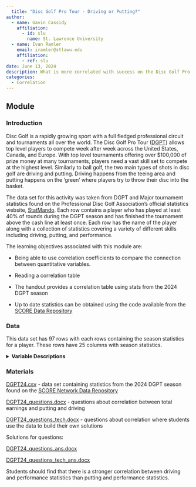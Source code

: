 ```yaml
---
  title: "Disc Golf Pro Tour - Driving or Putting?"
author:
  - name: Gavin Cassidy
    affiliation:
      - id: slu
        name: St. Lawrence University
  - name: Ivan Ramler
    email: iramler@stlawu.edu
    affiliation:
      - ref: slu
date: June 13, 2024
description: What is more correlated with success on the Disc Golf Pro Tour, Driving or Putting?
categories:
  - Correlation
---
```


## Module

### Introduction

Disc Golf is a rapidly growing sport with a full fledged professional circuit and tournaments all over the world. The Disc Golf Pro Tour ([DGPT](https://www.dgpt.com/){target="_blank"}) allows top level players to compete week after week across the United States, Canada, and Europe. With top level tournaments offering over \$100,000 of prize money at many tournaments, players need a vast skill set to compete at the highest level. Similarly to ball golf, the two main types of shots in disc golf are driving and putting. Driving happens from the teeing area and putting happens on the 'green' where players try to throw their disc into the basket.

The data set for this activity was taken from DGPT and Major tournament statistics found on the Professional Disc Golf Association's official statistics website, [StatMando](https://statmando.com/){target="_blank"}. Each row contains a player who has played at least 40% of rounds during the DGPT season and has finished the tournament above the cash line at least once. Each row has the name of the player along with a collection of statistics covering a variety of different skills including driving, putting, and performance.

::: {.callout-note collapse="true" title="Learning Objectives" appearance="minimal"}
The learning objectives associated with this module are:

-   Being able to use correlation coefficients to compare the connection between quantitative variables.

-   Reading a correlation table
:::

::: {.callout-note collapse="true" title="Methods" appearance="minimal"}
-   The handout provides a correlation table using stats from the 2024 DGPT season

-   Up to date statistics can be obtained using the code available from the [SCORE Data Repository](https://data.scorenetwork.org/disc_sports/DGPT24.html){target="_blank"}
:::

### Data

This data set has 97 rows with each rows containing the season statistics for a player. These rows have 25 columns with season statistics.

<details>

<summary><b>Variable Descriptions</b></summary>

| Variable       | Description                                                                   |
|--------------------------|----------------------------------------------|
| player         | player name                                                                   |
| birdie_avg     | the average number of birdies from an 18 hole round                           |
| bogey_avg      | the average number of bogeys from an 18 hole round                            |
| PKD            | the percentage of shots a player has 'parked' (within 10 ft of the basket)    |
| C1R            | the percent of shots throw within 'Circle 1'(0-33ft) in regulation            |
| C2R            | the percent of shots throw within 'Circle 2'(33-66ft) in regulation           |
| FWY            | the percent fairways hit with drives                                          |
| SCR            | the percent of successful 'scrambles' the player achieves                     |
| OB/18          | the average total out of bounds shots for 18 holes                            |
| C1X            | the percent of putts made from C1 excluding tap in putts(0-10ft)              |
| C2P            | the percent of putts made from C2 (33-66ft)                                   |
| tot_SG:TG      | the total 'Strokes Gained' on the rest of the field from the tee to the green |
| tot_SG:P       | the total 'Strokes Gained' on the rest of the field putting                   |
| events         | total events played for the 2024 DGPT season                                  |
| rounds         | total rounds played for the 2024 DGPT season                                  |
| wins           | wins from the 2024 DGPT season                                                |
| podiums        | total podium placements from the 2024 DGPT season                             |
| top_10s        | total top 10 placements from the 2024 DGPT season                             |
| top_20s        | total top 20 placements from the 2024 DGPT season                             |
| avg_place      | average event placement from the 2024 DGPT season                             |
| top_10%        | percent of events where the player placed in the top 10                       |
| top_20%        | percent of events where the player placed in the top 20                       |
| total_earnings | the players total earnings from the 2024 DGPT season                          |
| total_strokes  | the total number of shots the player has taken during the DGPT season         |

::: {.callout-note collapse="true" title="Important Disc Golf Terms" appearance="minimal"}
**Parked(PKD):** When a player throws their disc within 10 feet of the basket with a tee shot on par 3s or an approach shot on par 4s and 5s. A score of eagle or better also counts as a shot being parked.

**Circle 1 in Regulation(C1R):** When a player's disc comes to rest within 10m(33ft) of the basket in the expected amount of shots. This is their tee shot on a par 3, 2nd shot on a par 4, and third shot on a par 5. C1 is defined by a 10m circle around the basket.

**Circle 2 in Regulation(C2R):** This has the same definition as Circle 1 in Regulation, but Circle 2 extends to within 20m(66ft) of the basket.

**Fairways Hit(FWY):** This is the percent of holes where the player lands on the fairway with their drive. This includes being inside Circle 1 or 2 on a drive.

**Scramble(SCR):** A scramble is when a player scores par or better on a hole after missing the fairway or being out-of-bounds. Scramble percentage is the percentage of holes where a player scored par or better after an errant drive.

**Circle 1X putting(C1X):** The putting percentage of the player from within Circle 1 (10m/66ft), excluding tap in putts within 10ft of the basket.

**Circle 2 putting(C2P):** The putting percentage of the player from Circle 2 (10m-20m/33ft-66ft).

**Strokes Gained Tee to Green(SG:TG):** This is the number of strokes by which the player has exceeded the average throwing performance of the field on drives and approaches.

**Strokes Gained Putting(SG:P):** This is the number of strokes by which the player has exceeded the average putting performance of the field in circle 1 and 2.
:::

**Data Source**

The data is obtained from the PDGA's official statistics provider [StatMando](https://statmando.com/){target="_blank"}.

</details>

### Materials

[DGPT24.csv](DGPT24.csv) - data set containing statistics from the 2024 DGPT season found on the [SCORE Network Data Repository](https://data.scorenetwork.org/){target="_blank"}

[DGPT24_questions.docx](DGPT24_questions.docx) - questions about correlation between total earnings and putting and driving

[DGPT24_questions_tech.docx](DGPT24_questions_tech.docx) - questions about correlation where students use the data to build their own solutions

Solutions for questions:

[DGPT24_questions_ans.docx](DGPT24_questions_ans.docx)

[DGPT24_questions_tech_ans.docx](DGPT24_questions_tech_ans.docx)

::: {.callout-note collapse="true" title="Conclusion" appearance="minimal"}
Students should find that there is a stronger correlation between driving and performance statistics than putting and performance statistics.
:::